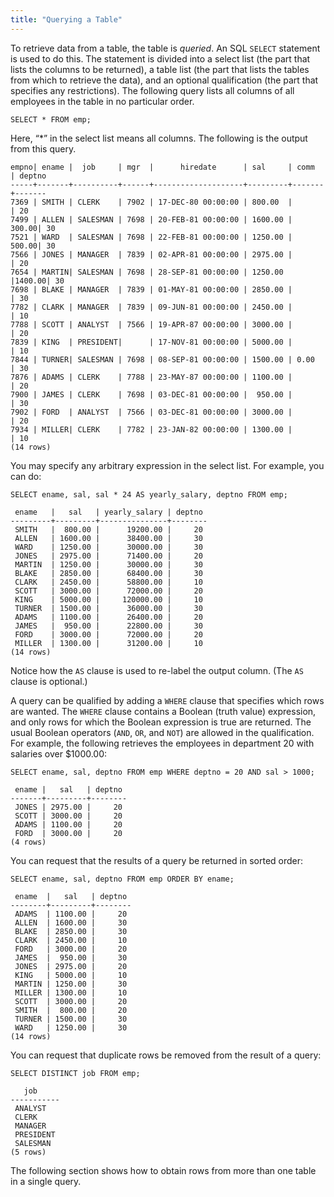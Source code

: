 ```yaml
---
title: "Querying a Table"
---
```


<div id="querying_a_table" class="registered_link"></div>


To retrieve data from a table, the table is *queried*. An SQL `SELECT` statement is used to do this. The statement is divided into a select list (the part that lists the columns to be returned), a table list (the part that lists the tables from which to retrieve the data), and an optional qualification (the part that specifies any restrictions). The following query lists all columns of all employees in the table in no particular order.

    SELECT * FROM emp;

Here, “\*” in the select list means all columns. The following is the output from this query.

    empno| ename |  job     | mgr  |      hiredate      | sal     | comm  | deptno
    -----+-------+----------+------+--------------------+---------+-------+-------
    7369 | SMITH | CLERK    | 7902 | 17-DEC-80 00:00:00 | 800.00  |       | 20
    7499 | ALLEN | SALESMAN | 7698 | 20-FEB-81 00:00:00 | 1600.00 | 300.00| 30
    7521 | WARD  | SALESMAN | 7698 | 22-FEB-81 00:00:00 | 1250.00 | 500.00| 30
    7566 | JONES | MANAGER  | 7839 | 02-APR-81 00:00:00 | 2975.00 |       | 20
    7654 | MARTIN| SALESMAN | 7698 | 28-SEP-81 00:00:00 | 1250.00 |1400.00| 30
    7698 | BLAKE | MANAGER  | 7839 | 01-MAY-81 00:00:00 | 2850.00 |       | 30
    7782 | CLARK | MANAGER  | 7839 | 09-JUN-81 00:00:00 | 2450.00 |       | 10
    7788 | SCOTT | ANALYST  | 7566 | 19-APR-87 00:00:00 | 3000.00 |       | 20
    7839 | KING  | PRESIDENT|      | 17-NOV-81 00:00:00 | 5000.00 |       | 10
    7844 | TURNER| SALESMAN | 7698 | 08-SEP-81 00:00:00 | 1500.00 | 0.00  | 30
    7876 | ADAMS | CLERK    | 7788 | 23-MAY-87 00:00:00 | 1100.00 |       | 20
    7900 | JAMES | CLERK    | 7698 | 03-DEC-81 00:00:00 |  950.00 |       | 30
    7902 | FORD  | ANALYST  | 7566 | 03-DEC-81 00:00:00 | 3000.00 |       | 20
    7934 | MILLER| CLERK    | 7782 | 23-JAN-82 00:00:00 | 1300.00 |       | 10
    (14 rows)

You may specify any arbitrary expression in the select list. For example, you can do:

    SELECT ename, sal, sal * 24 AS yearly_salary, deptno FROM emp;

     ename   |   sal   | yearly_salary | deptno
    ---------+---------+---------------+--------
     SMITH   |  800.00 |      19200.00 |     20
     ALLEN   | 1600.00 |      38400.00 |     30
     WARD    | 1250.00 |      30000.00 |     30
     JONES   | 2975.00 |      71400.00 |     20
     MARTIN  | 1250.00 |      30000.00 |     30
     BLAKE   | 2850.00 |      68400.00 |     30
     CLARK   | 2450.00 |      58800.00 |     10
     SCOTT   | 3000.00 |      72000.00 |     20
     KING    | 5000.00 |     120000.00 |     10
     TURNER  | 1500.00 |      36000.00 |     30
     ADAMS   | 1100.00 |      26400.00 |     20
     JAMES   |  950.00 |      22800.00 |     30
     FORD    | 3000.00 |      72000.00 |     20
     MILLER  | 1300.00 |      31200.00 |     10
    (14 rows)

Notice how the `AS` clause is used to re-label the output column. (The `AS` clause is optional.)

A query can be qualified by adding a `WHERE` clause that specifies which rows are wanted. The `WHERE` clause contains a Boolean (truth value) expression, and only rows for which the Boolean expression is true are returned. The usual Boolean operators (`AND`, `OR`, and `NOT`) are allowed in the qualification. For example, the following retrieves the employees in department 20 with salaries over $1000.00:

    SELECT ename, sal, deptno FROM emp WHERE deptno = 20 AND sal > 1000;

     ename |   sal   | deptno
    -------+---------+--------
     JONES | 2975.00 |     20
     SCOTT | 3000.00 |     20
     ADAMS | 1100.00 |     20
     FORD  | 3000.00 |     20
    (4 rows)

You can request that the results of a query be returned in sorted order:

    SELECT ename, sal, deptno FROM emp ORDER BY ename;

     ename  |   sal   | deptno
    --------+---------+--------
     ADAMS  | 1100.00 |     20
     ALLEN  | 1600.00 |     30
     BLAKE  | 2850.00 |     30
     CLARK  | 2450.00 |     10
     FORD   | 3000.00 |     20
     JAMES  |  950.00 |     30
     JONES  | 2975.00 |     20
     KING   | 5000.00 |     10
     MARTIN | 1250.00 |     30
     MILLER | 1300.00 |     10
     SCOTT  | 3000.00 |     20
     SMITH  |  800.00 |     20
     TURNER | 1500.00 |     30
     WARD   | 1250.00 |     30
    (14 rows)

You can request that duplicate rows be removed from the result of a query:

    SELECT DISTINCT job FROM emp;

       job
    -----------
     ANALYST
     CLERK
     MANAGER
     PRESIDENT
     SALESMAN
    (5 rows)

The following section shows how to obtain rows from more than one table in a single query.
